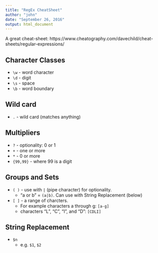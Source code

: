 ```yaml
---
title: "RegEx CheatSheet"
author: "john"
date: "September 26, 2016"
output: html_document
---
```


A great cheat-sheet:  https://www.cheatography.com/davechild/cheat-sheets/regular-expressions/ 

## Character Classes
* `\w`  -  word character
* `\d`  -  digit
* `\s`  -  space
* `\b`  -  word boundary

## Wild card
* `.`  - wild card (matches anything)

## Multipliers
* `?`  - optionality:  0 or 1
* `+`  - one or more
* `*`  - 0 or more
* `{99,99}` -  where 99 is a digit


## Groups and Sets
* `( )` - use with `|` (pipe character) for optionality.  
    + "a or b" = `(a|b)`.  Can use with String Replacement (below)  
* `[ ]` - a range of charcters.  
    + For example characters a through g:  `[a-g]`  
    + characters "L", "C", "I", and "D":  `[CDLI]`


## String Replacement
* `$n`  
    + e.g. `$1`, `$2`